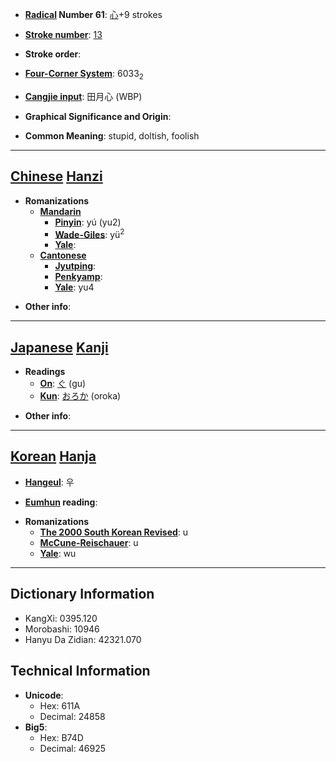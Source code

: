 * '''[[Wiktionary:Chinese radical index| Radical]] Number 61''': [[Wiktionary:Chinese radical index 心|心]]+9 strokes

* '''[[Wiktionary:Chinese total strokes index|Stroke number]]''': [[Wiktionary:Chinese total strokes index 13|13]]

* '''Stroke order''': 

* '''[[Wiktionary:Chinese four corner index|Four-Corner System]]''': 6033<sub>2</sub>

* '''[[Wiktionary:Chinese Cangjie index|Cangjie input]]''': 田月心 (WBP)

* '''Graphical Significance and Origin''': 

* '''Common Meaning''': stupid, doltish, foolish

----

== [[Chinese]] [[Hanzi]] ==

* '''Romanizations'''
** '''[[Mandarin]]'''
*** '''[[Pinyin]]''': yú (yu2)
*** '''[[Wade-Giles]]''': yü<sup>2</sup>
*** '''[[Yale]]''': 
** '''[[Cantonese]]'''
*** '''[[Jyutping]]''':
*** '''[[Penkyamp]]''': 
*** '''[[Yale]]''': yu4

* '''Other info''': 

----

== [[Japanese]] [[Kanji]] ==

* '''Readings'''
** '''[[On]]''': [[ぐ]] (gu)
** '''[[Kun]]''': [[おろか]] (oroka)

* '''Other info''':  

----

== [[Korean]] [[Hanja]] ==

* '''[[Hangeul]]''': 우

* '''[[Eumhun]] reading''': 

* '''Romanizations'''
** '''[[The 2000 South Korean Revised Romanization|The 2000 South Korean Revised]]''': u
** '''[[McCune-Reischauer]]''': u
** '''[[Yale]]''': wu

----

== Dictionary Information ==

* KangXi: 0395.120
* Morobashi: 10946
* Hanyu Da Zidian: 42321.070

== Technical Information ==

* '''Unicode''':
** Hex: 611A
** Decimal: 24858
* '''Big5''':
** Hex: B74D
** Decimal: 46925